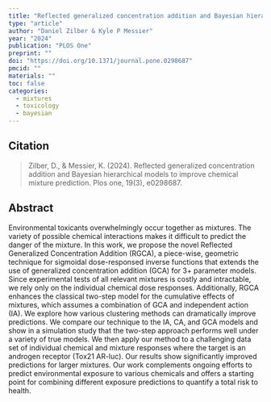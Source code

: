```yaml
---
title: "Reflected generalized concentration addition and Bayesian hierarchical models to improve chemical mixture prediction"
type: "article"
author: "Daniel Zilber & Kyle P Messier"
year: "2024"
publication: "PLOS One"
preprint: ""
doi: "https://doi.org/10.1371/journal.pone.0298687"
pmcid: ""
materials: ""
toc: false
categories:
  - mixtures
  - toxicology
  - bayesian
---
```


## Citation

> Zilber, D., & Messier, K. (2024). Reflected generalized concentration addition and Bayesian hierarchical models to improve chemical mixture prediction. Plos one, 19(3), e0298687.

## Abstract

Environmental toxicants overwhelmingly occur together as mixtures. The variety of possible chemical interactions makes it difficult to predict the danger of the mixture. In this work, we propose the novel Reflected Generalized Concentration Addition (RGCA), a piece-wise, geometric technique for sigmoidal dose-responsed inverse functions that extends the use of generalized concentration addition (GCA) for 3+ parameter models. Since experimental tests of all relevant mixtures is costly and intractable, we rely only on the individual chemical dose responses. Additionally, RGCA enhances the classical two-step model for the cumulative effects of mixtures, which assumes a combination of GCA and independent action (IA). We explore how various clustering methods can dramatically improve predictions. We compare our technique to the IA, CA, and GCA models and show in a simulation study that the two-step approach performs well under a variety of true models. We then apply our method to a challenging data set of individual chemical and mixture responses where the target is an androgen receptor (Tox21 AR-luc). Our results show significantly improved predictions for larger mixtures. Our work complements ongoing efforts to predict environmental exposure to various chemicals and offers a starting point for combining different exposure predictions to quantify a total risk to health.
